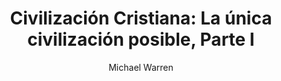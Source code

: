 ---
title: "Civilización Cristiana: La única civilización posible, Parte I"
description: "El presente ensayo de Mike Warren afirma la posición de Van Til que «Todos los argumentos teístas deben ser realmente tomados en conjunto y reducidos al argumento de la posibilidad de la predicación humana. Dios, como autosuficiente, como Aquel en quien el Uno y el Muchos son igualmente últimos, [como] Aquel en quien las personas de la Trinidad son indistintamente exhaustivas, es la presuposición para el uso inteligente de palabras con respecto a cualquier cosa en el universo, ya sean los árboles del jardín o los ángeles en el cielo.»."
author: "Michael Warren" 
pubDate: "2023-01-01"
coverBook: "https://ik.imagekit.io/presuposicionalismo/covers/warren1.webp"
downloadBook: "https://bit.ly/mwonlyciv"
---